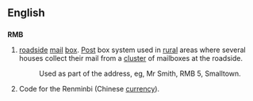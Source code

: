 ==English==
==={{initialism}}===
'''RMB'''
# [[roadside]] [[mail]] [[box]]. [[Post]] box system used in [[rural]] areas where several houses collect their mail from a [[cluster]] of mailboxes at the roadside.
#: Used as part of the address, eg, Mr Smith, RMB 5, Smalltown.
# Code for the Renminbi (Chinese [[currency]]).